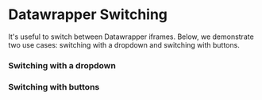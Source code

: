 
<Meta title="Examples/Datawrapper Switching" />

# Datawrapper Switching

It's useful to switch between Datawrapper iframes. Below, we demonstrate two use cases: switching with a dropdown and switching with buttons.

### Switching with a dropdown

<Canvas of={stories.Dropdown} sourceState="shown" />

### Switching with buttons

<Canvas of={stories.Buttons} sourceState="shown" />
